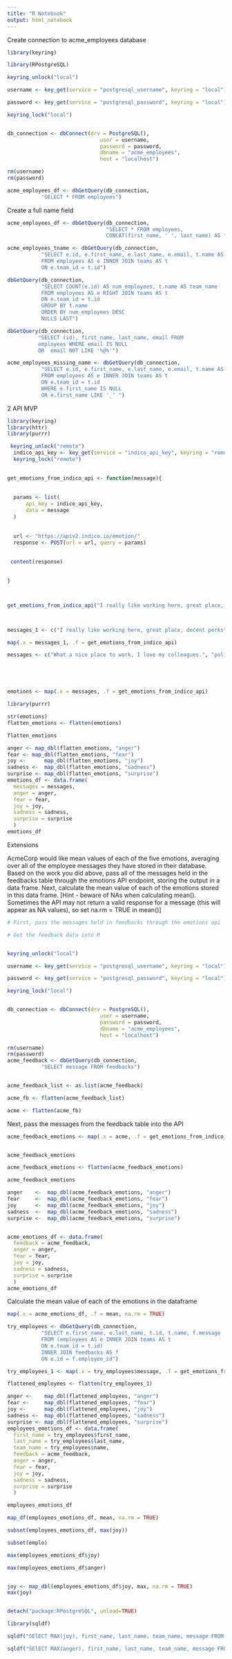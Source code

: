 ```yaml
---
title: "R Notebook"
output: html_notebook
---
```



Create connection to acme_employees database 
```r
library(keyring)

library(RPostgreSQL)

keyring_unlock("local")

username <- key_get(service = "postgresql_username", keyring = "local")

password <- key_get(service = "postgresql_password", keyring = "local")

keyring_lock("local")


db_connection <- dbConnect(drv = PostgreSQL(), 
                              user = username,
                              password = password, 
                              dbname = "acme_employees", 
                              host = "localhost")

rm(username)
rm(password)
```


```r


acme_employees_df <- dbGetQuery(db_connection, 
           "SELECT * FROM employees")
```


Create a full name field 

```r
acme_employees_df <- dbGetQuery(db_connection,
                                "SELECT * FROM employees,
                                CONCAT(first_name, ' ', last_name) AS full_name")
```



```r
acme_employees_tname <- dbGetQuery(db_connection,
           "SELECT e.id, e.first_name, e.last_name, e.email, t.name AS team_name
           FROM employees AS e INNER JOIN teams AS t
           ON e.team_id = t.id")
```



```r
dbGetQuery(db_connection,
           "SELECT COUNT(e.id) AS num_employees, t.name AS team_name
           FROM employees AS e RIGHT JOIN teams AS t
           ON e.team_id = t.id
           GROUP BY t.name
           ORDER BY num_employees DESC
           NULLS LAST")
```


```r

dbGetQuery(db_connection,
          "SELECT (id), first_name, last_name, email FROM 
          employees WHERE email IS NULL
          OR  email NOT LIKE '%@%'")
```

```r
acme_employees_missing_name <- dbGetQuery(db_connection,
           "SELECT e.id, e.first_name, e.last_name, e.email, t.name AS team_name
           FROM employees AS e INNER JOIN teams AS t
           ON e.team_id = t.id
           WHERE e.first_name IS NULL
           OR e.first_name LIKE '_' ")
```




2 API MVP 

```r
library(keyring)
library(httr)
library(purrr)

```

```r

 
 keyring_unlock("remote")
  indico_api_key <- key_get(service = "indico_api_key", keyring = "remote")
  keyring_lock("remote")
  

get_emotions_from_indico_api <- function(message){
  
 
  params <- list(
      api_key = indico_api_key,
      data = message
  )
  
 
  url <- "https://apiv2.indico.io/emotion/"
  response <- POST(url = url, query = params)
  
  
 content(response)
  

}




```



```r


get_emotions_from_indico_api("I really like working here, great place, decent perks")




```

```r


messages_1 <- c("I really like working here, great place, decent perks", "Hmm, not so sure I'll stay: long working hours and low pay, bad morale")

map(.x = messages_1, .f = get_emotions_from_indico_api)

```



```r
messages <- c("What a nice place to work, I love my colleagues.", "politics and cliques, it's really difficult to fit in here, we need more teambuilding exercises", "My boss is lovely, she is genuinely interested in my development, and takes time each day for a chat", "I really want to quit as soon as possible, I feel stuck")





emotions <- map(.x = messages, .f = get_emotions_from_indico_api)
```

```r
library(purrr)

str(emotions)
flatten_emotions <- flatten(emotions)

flatten_emotions
```

```r
anger <- map_dbl(flatten_emotions, "anger")
fear <- map_dbl(flatten_emotions, "fear")
joy <-      map_dbl(flatten_emotions, "joy")
sadness <-  map_dbl(flatten_emotions, "sadness")
surprise <- map_dbl(flatten_emotions, "surprise")
emotions_df <- data.frame(
  messages = messages,
  anger = anger,
  fear = fear,
  joy = joy,
  sadness = sadness,
  surprise = surprise
  )
emotions_df
```




Extensions 

AcmeCorp would like mean values of each of the five emotions, averaging over all of the employee messages they have stored in their database. Based on the work you did above, pass all of the messages held in the feedbacks table through the emotions API endpoint, storing the output in a data frame. Next, calculate the mean value of each of the emotions stored in this data frame. [Hint - beware of NAs when calculating mean(). Sometimes the API may not return a valid response for a message (this will appear as NA values), so set na.rm = TRUE in mean()]
```r
# First, pass the messages held in feedbacks through the emotions api 

# Get the feedback data into R 


keyring_unlock("local")

username <- key_get(service = "postgresql_username", keyring = "local")

password <- key_get(service = "postgresql_password", keyring = "local")

keyring_lock("local")


db_connection <- dbConnect(drv = PostgreSQL(), 
                              user = username,
                              password = password, 
                              dbname = "acme_employees", 
                              host = "localhost")

rm(username)
rm(password)
acme_feedback <- dbGetQuery(db_connection, 
           "SELECT message FROM feedbacks")


acme_feedback_list <- as.list(acme_feedback)

acme_fb <- flatten(acme_feedback_list)

acme <- flatten(acme_fb)

```

Next, pass the messages from the feedback table into the API 
```r

acme_feedback_emotions <- map(.x = acme, .f = get_emotions_from_indico_api)


acme_feedback_emotions

acme_feedback_emotions <- flatten(acme_feedback_emotions)

acme_feedback_emotions

anger    <-  map_dbl(acme_feedback_emotions, "anger")
fear     <-  map_dbl(acme_feedback_emotions, "fear")
joy      <-  map_dbl(acme_feedback_emotions, "joy")
sadness  <-  map_dbl(acme_feedback_emotions, "sadness")
surprise <-  map_dbl(acme_feedback_emotions, "surprise")


acme_emotions_df <- data.frame(
  feedback = acme_feedback,
  anger = anger,
  fear = fear,
  joy = joy,
  sadness = sadness,
  surprise = surprise
  )
acme_emotions_df
```


Calculate the mean value of each of the emotions in the dataframe
```r

map(.x = acme_emotions_df, .f = mean, na.rm = TRUE)


```




```r

try_employees <- dbGetQuery(db_connection,
           "SELECT e.first_name, e.last_name, t.id, t.name, f.message
           FROM (employees AS e INNER JOIN teams AS t 
           ON e.team_id = t.id)
           INNER JOIN feedbacks AS f
           ON e.id = f.employee_id")

try_employees_1 <- map(.x = try_employees$message, .f = get_emotions_from_indico_api)

```


```r

flattened_employees <- flatten(try_employees_1)

anger <-    map_dbl(flattened_employees, "anger")
fear <-     map_dbl(flattened_employees, "fear")
joy <-      map_dbl(flattened_employees, "joy")
sadness <-  map_dbl(flattened_employees, "sadness")
surprise <- map_dbl(flattened_employees, "surprise")
employees_emotions_df <- data.frame(
  first_name = try_employees$first_name, 
  last_name = try_employees$last_name, 
  team_name = try_employees$name,
  feedback = acme_feedback,
  anger = anger,
  fear = fear,
  joy = joy,
  sadness = sadness,
  surprise = surprise
  )

employees_emotions_df

map_df(employees_emotions_df, mean, na.rm = TRUE)
```


```r
subset(employees_emotions_df, max(joy))

subset(emplo)

```

```r

max(employees_emotions_df$joy)

max(employees_emotions_df$anger)


joy <- map_dbl(employees_emotions_df$joy, max, na.rm = TRUE)
max(joy)


detach("package:RPostgreSQL", unload=TRUE)
```

```r
library(sqldf)

sqldf("SElECT MAX(joy), first_name, last_name, team_name, message FROM employees_emotions_df ")
```

```r
sqldf("SElECT MAX(anger), first_name, last_name, team_name, message FROM employees_emotions_df ")
```

